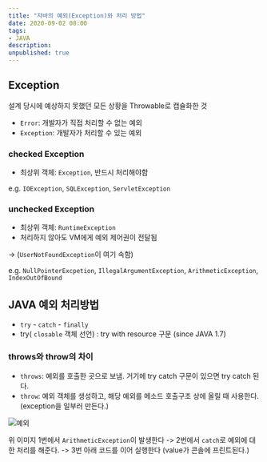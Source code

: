 ```yaml
---
title: "자바의 예외(Exception)와 처리 방법"
date: 2020-09-02 08:00
tags:
- JAVA
description:
unpublished: true
---
```


## Exception

설계 당시에 예상하지 못했던 모든 상황을 Throwable로 캡슐화한 것

- `Error`: 개발자가 직접 처리할 수 없는 예외
- `Exception`: 개발자가 처리할 수 있는 예외

### checked Exception

- 최상위 객체: `Exception`, 반드시 처리해야함

e.g. `IOException`, `SQLException`, `ServletException`

### unchecked Exception

- 최상위 객체: `RuntimeException`
- 처리하지 않아도 VM에게 예외 제어권이 전달됨

-> (`UserNotFoundException`이 여기 속함)

e.g. `NullPointerExcpetion`, `IllegalArgumentException`, `ArithmeticException`, `IndexOutOfBound`

## JAVA 예외 처리방법

- `try` - `catch` - `finally`
- try( `closable` 객체 선언) : try with resource 구문 (since JAVA 1.7)

### throws와 throw의 차이

- `throws`: 예외를 호출한 곳으로 보냄. 거기에 try catch 구문이 있으면 try catch 된다.
- `throw`: 예외 객체를 생성하고, 해당 예외를 메소드 호출구조 상에 올릴 때 사용한다. (exception을 일부러 만든다.)

![예외](https://img1.daumcdn.net/thumb/R1280x0/?scode=mtistory2&fname=https%3A%2F%2Fblog.kakaocdn.net%2Fdn%2FKDZWN%2FbtqHT0Rh34b%2FfFzTP3wlubaRfBwUqkoL7K%2Fimg.png)

위 이미지 1번에서 `ArithmeticException`이 발생한다 ->
2번에서 `catch`로 예외에 대한 처리를 해준다. ->
3번 아래 코드를 이어 실행한다 (value가 콘솔에 프린트된다.)
